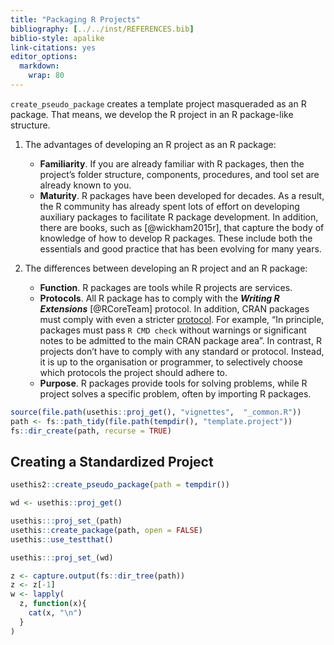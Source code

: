 ---
title: "Packaging R Projects"
bibliography: [../../inst/REFERENCES.bib]
biblio-style: apalike
link-citations: yes
editor_options: 
  markdown: 
    wrap: 80
---

<!-- One line about what the function does -->

`create_pseudo_package` creates a template project masqueraded as an R package.
That means, we develop the R project in an R package-like structure.

1.  The advantages of developing an R project as an R package:

    -   **Familiarity**. If you are already familiar with R packages, then the
        project's folder structure, components, procedures, and tool set are
        already known to you.
    -   **Maturity**. R packages have been developed for decades. As a result,
        the R community has already spent lots of effort on developing auxiliary
        packages to facilitate R package development. In addition, there are
        books, such as [@wickham2015r], that capture the body of knowledge of
        how to develop R packages. These include both the essentials and good
        practice that has been evolving for many years.

2.  The differences between developing an R project and an R package:

    -   **Function**. R packages are tools while R projects are services.
    -   **Protocols**. All R package has to comply with the ***Writing R
        Extensions*** [@RCoreTeam] protocol. In addition, CRAN packages must
        comply with even a stricter
        [protocol](https://cran.r-project.org/web/packages/policies.html). For
        example, "In principle, packages must pass `R CMD check` without
        warnings or significant notes to be admitted to the main CRAN package
        area". In contrast, R projects don't have to comply with any standard or
        protocol. Instead, it is up to the organisation or programmer, to
        selectively choose which protocols the project should adhere to.
    -   **Purpose**. R packages provide tools for solving problems, while R
        project solves a specific problem, often by importing R packages.

```{r, include = FALSE}
source(file.path(usethis::proj_get(), "vignettes",  "_common.R"))
path <- fs::path_tidy(file.path(tempdir(), "template.project"))
fs::dir_create(path, recurse = TRUE)
```

## Creating a Standardized Project

```{r, echo=TRUE, eval=FALSE}
usethis2::create_pseudo_package(path = tempdir())
```

```{r usethis2-create_project, results='hide'}
wd <- usethis::proj_get() 

usethis:::proj_set_(path) 
usethis::create_package(path, open = FALSE)
usethis::use_testthat()

usethis:::proj_set_(wd)
```

```{r, results='markup'}
z <- capture.output(fs::dir_tree(path))
z <- z[-1]
w <- lapply(
  z, function(x){
    cat(x, "\n")
  }
)
```
